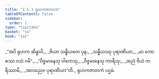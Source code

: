```yaml
---
title: "2.5.1 ရုဟကဇာတက"
tableOfContents: false
sidebar:
  order: 1
type: "tipitaka"
basket: "su"
book: "ja1"
---
```



<DynamicBreadcrumb />

<Division number="81" book="ja1" e="ch" v="22" p="50">

<Paragraph number="470" type="verses" book="ja1">
_“အပိ ရုဟက ဆိန္နာပိ,_  
_ဇိယာ သန္ဓီယတေ ပုန;_  
_သန္ဓီယဿု ပုရာဏိယာ,_  
_မာ ကောဓဿ ဝသံ ဂမိ”._  

</Paragraph>

</Division>
<Division number="82" book="ja1" e="ch" v="22" p="50">

<Paragraph number="471" type="verses" book="ja1">
_“ဝိဇ္ဇမာနေသု ဝါကေသု,_  
_ဝိဇ္ဇမာနေသု ကာရိသု;_  
_အညံ ဇိယံ ကရိဿာမိ,_  
_အလညေဝ ပုရာဏိယာ”တိ._  


</Paragraph>
</Division>

<Paragraph number="472" type="center" book="ja1">
ရုဟကဇာတကံ ပဌမံ.
</Paragraph>